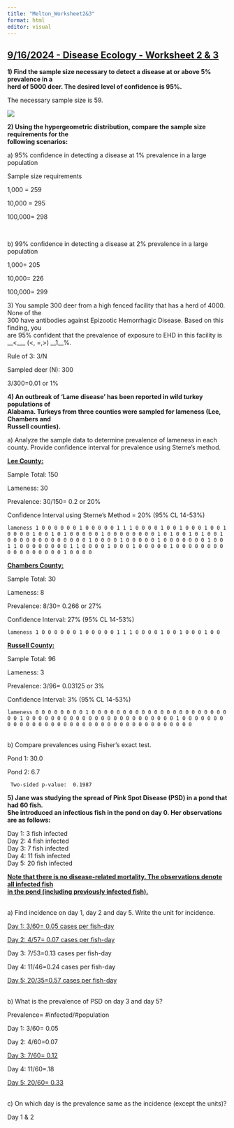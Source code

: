 ---
title: "Melton_Worksheet2&3"
format: html
editor: visual
---

## [9/16/2024 - Disease Ecology - Worksheet 2 & 3]{.underline}

**1) Find the sample size necessary to detect a disease at or above 5% prevalence in a\
herd of 5000 deer. The desired level of confidence is 95%.**

The necessary sample size is 59.\

![](images/clipboard-90056542.png)

**2) Using the hypergeometric distribution, compare the sample size requirements for the\
following scenarios:**\

a\) 95% confidence in detecting a disease at 1% prevalence in a large population

Sample size requirements

1,000 = 259

10,000 = 295

100,000= 298

\

b\) 99% confidence in detecting a disease at 2% prevalence in a large population

1,000= 205

10,000= 226

100,000= 299\

3\) You sample 300 deer from a high fenced facility that has a herd of 4000. None of the\
300 have antibodies against Epizootic Hemorrhagic Disease. Based on this finding, you\
are 95% confident that the prevalence of exposure to EHD in this facility is \_\_\<\_\_\_ (\<, =,\>) \_\_1\_\_%.

Rule of 3: 3/N

Sampled deer (N): 300

3/300=0.01 or 1%\

**4) An outbreak of ‘Lame disease’ has been reported in wild turkey populations of\
Alabama. Turkeys from three counties were sampled for lameness (Lee, Chambers and\
Russell counties).**\

a\) Analyze the sample data to determine prevalence of lameness in each county. Provide confidence interval for prevalence using Sterne’s method.

[**Lee County:**]{.underline}

Sample Total: 150

Lameness: 30

Prevalence: 30/150= 0.2 or 20%

Confidence Interval using Sterne's Method = 20% (95% CL 14-53%)

```         
lameness 1 0 0 0 0 0 0 1 0 0 0 0 0 1 1 1 0 0 0 0 1 0 0 1 0 0 0 1 0 0 1 0 0 0 0 1 0 0 1 0 1 0 0 0 0 0 1 0 0 0 0 0 0 0 0 1 0 1 0 0 1 0 1 0 0 1 0 0 0 0 0 0 0 0 0 0 0 0 0 1 0 0 0 0 1 0 0 0 0 0 1 0 0 0 0 0 0 0 1 0 0 1 1 0 0 0 0 0 0 0 0 1 1 0 0 0 0 1 0 0 0 1 0 0 0 0 0 1 0 0 0 0 0 0 0 0 0 0 0 0 0 0 0 0 0 1 0 0 0 0
```

[**Chambers County:**]{.underline}

Sample Total: 30

Lameness: 8

Prevalence: 8/30= 0.266 or 27%

Confidence Interval: 27% (95% CL 14-53%)

```         
lameness 1 0 0 0 0 0 0 1 0 0 0 0 0 1 1 1 0 0 0 0 1 0 0 1 0 0 0 1 0 0
```

[**Russell County:**]{.underline}

Sample Total: 96

Lameness: 3

Prevalence: 3/96= 0.03125 or 3%

Confidence Interval: 3% (95% CL 14-53%)

```         
lameness 0 0 0 0 0 0 0 0 1 0 0 0 0 0 0 0 0 0 0 0 0 0 0 0 0 0 0 0 0 0 0 0 0 1 0 0 0 0 0 0 0 0 0 0 0 0 0 0 0 0 0 0 0 0 0 0 0 0 1 0 0 0 0 0 0 0 0 0 0 0 0 0 0 0 0 0 0 0 0 0 0 0 0 0 0 0 0 0 0 0 0 0 0 0 0 0
```

\
b) Compare prevalences using Fisher’s exact test.

Pond 1: 30.0

Pond 2: 6.7

```         
 Two-sided p-value:  0.1987 
```

**5) Jane was studying the spread of Pink Spot Disease (PSD) in a pond that had 60 fish.\
She introduced an infectious fish in the pond on day 0. Her observations are as follows:**\

Day 1: 3 fish infected\
Day 2: 4 fish infected\
Day 3: 7 fish infected\
Day 4: 11 fish infected\
Day 5: 20 fish infected\

[**Note that there is no disease-related mortality. The observations denote all infected fish\
in the pond (including previously infected fish).**]{.underline}

\
a) Find incidence on day 1, day 2 and day 5. Write the unit for incidence.

[Day 1: 3/60= 0.05 cases per fish-day]{.underline}

[Day 2: 4/57= 0.07 cases per fish-day]{.underline}

Day 3: 7/53=0.13 cases per fish-day

Day 4: 11/46=0.24 cases per fish-day

[Day 5: 20/35=0.57 cases per fish-day]{.underline}

\
b) What is the prevalence of PSD on day 3 and day 5?

Prevalence= #infected/#population

Day 1: 3/60= 0.05

Day 2: 4/60=0.07

[Day 3: 7/60= 0.12]{.underline}

Day 4: 11/60=.18

[Day 5: 20/60= 0.33]{.underline}

\
c) On which day is the prevalence same as the incidence (except the units)?

Day 1 & 2
